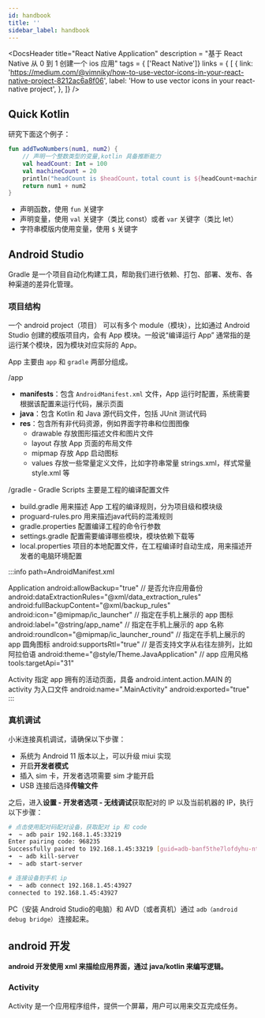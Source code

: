 ```yaml
---
id: handbook
title: ''
sidebar_label: handbook
---
```



<DocsHeader
  title="React Native Application"
  description = "基于 React Native 从 0 到 1 创建一个 ios 应用"
  tags = { ['React Native']}
  links = {
    [
      {
        link: 'https://medium.com/@vimniky/how-to-use-vector-icons-in-your-react-native-project-8212ac6a8f06',
        label: 'How to use vector icons in your react-native project',
      },
  ]} />

## Quick Kotlin


研究下面这个例子：
 
```kt
fun addTwoNumbers(num1, num2) {
    // 声明一个整数类型的变量,kotlin 具备推断能力
    val headCount: Int = 100
    val machineCount = 20
    println("headCount is $headCount，total count is ${headCount+machineCount}")
    return num1 + num2
}
```

- 声明函数，使用 `fun` 关键字
- 声明变量，使用 `val` 关键字（类比 const）或者 `var` 关键字（类比 let）
- 字符串模版内使用变量，使用 `$` 关键字

## Android Studio

Gradle 是一个项目自动化构建工具，帮助我们进行依赖、打包、部署、发布、各种渠道的差异化管理。

### 项目结构

一个 android project（项目） 可以有多个 module（模块），比如通过 Android Studio 创建的模版项目内，会有 App 模块。一般说“编译运行 App” 通常指的是运行某个模块，因为模块对应实际的 App。

App 主要由 `app` 和 `gradle` 两部分组成。

/app
- **manifests**：包含 `AndroidManifest.xml` 文件，App 运行时配置，系统需要根据该配置来运行代码，展示页面
- **java**：包含 Kotlin 和 Java 源代码文件，包括 JUnit 测试代码
- **res**：包含所有非代码资源，例如界面字符串和位图图像
  - drawable 存放图形描述文件和图片文件
  - layout 存放 App 页面的布局文件
  - mipmap 存放 App 启动图标
  - values 存放一些常量定义文件，比如字符串常量 strings.xml，样式常量 style.xml 等

/gradle - Gradle Scripts 主要是工程的编译配置文件
- build.gradle 用来描述 App 工程的编译规则，分为项目级和模块级
- proguard-rules.pro 用来描述java代码的混淆规则
- gradle.properties 配置编译工程的命令行参数
- settings.gradle 配置需要编译哪些模块，模块依赖下载等
- local.properties 项目的本地配置文件，在工程编译时自动生成，用来描述开发者的电脑环境配置


:::info path=AndroidManifest.xml

Application
  android:allowBackup="true" // 是否允许应用备份
  android:dataExtractionRules="@xml/data_extraction_rules"
  android:fullBackupContent="@xml/backup_rules"
  android:icon="@mipmap/ic_launcher" // 指定在手机上展示的 app 图标
  android:label="@string/app_name" // 指定在手机上展示的 app 名称
  android:roundIcon="@mipmap/ic_launcher_round" // 指定在手机上展示的 app 圆角图标
  android:supportsRtl="true" // 是否支持文字从右往左排列，比如阿拉伯语
  android:theme="@style/Theme.JavaApplication" // app 应用风格
  tools:targetApi="31"

Activity 指定 app 拥有的活动页面，具备 android.intent.action.MAIN 的 activity 为入口文件
  android:name=".MainActivity"
  android:exported="true"
:::


### 真机调试

小米连接真机调试，请确保以下步骤：

- 系统为 Android 11 版本以上，可以升级 miui 实现
- 开启**开发者模式**
- 插入 sim 卡，开发者选项需要 sim 才能开启
- USB 连接后选择**传输文件**

之后，进入**设置 - 开发者选项 - 无线调试**获取配对的 IP 以及当前机器的 IP，执行以下步骤：

```sh
# 点击使用配对码配对设备，获取配对 ip 和 code
➜  ~ adb pair 192.168.1.45:33219
Enter pairing code: 968235
Successfully paired to 192.168.1.45:33219 [guid=adb-banf5the7lofdyhu-ntWvHq]
➜  ~ adb kill-server
➜  ~ adb start-server

# 连接设备到手机 ip
➜  ~ adb connect 192.168.1.45:43927
connected to 192.168.1.45:43927
```

PC（安装 Android Studio的电脑）和 AVD（或者真机）通过 `adb（android debug bridge）` 连接起来。

## android 开发

**android 开发使用 xml 来描绘应用界面，通过 java/kotlin 来编写逻辑。**

### Activity

Activity 是一个应用程序组件，提供一个屏幕，用户可以用来交互完成任务。